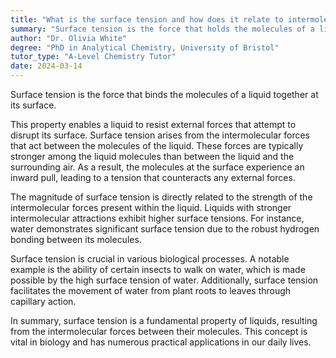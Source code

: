 ```yaml
---
title: "What is the surface tension and how does it relate to intermolecular forces?"
summary: "Surface tension is the force that holds the molecules of a liquid together at its surface."
author: "Dr. Olivia White"
degree: "PhD in Analytical Chemistry, University of Bristol"
tutor_type: "A-Level Chemistry Tutor"
date: 2024-03-14
---
```


Surface tension is the force that binds the molecules of a liquid together at its surface.

This property enables a liquid to resist external forces that attempt to disrupt its surface. Surface tension arises from the intermolecular forces that act between the molecules of the liquid. These forces are typically stronger among the liquid molecules than between the liquid and the surrounding air. As a result, the molecules at the surface experience an inward pull, leading to a tension that counteracts any external forces.

The magnitude of surface tension is directly related to the strength of the intermolecular forces present within the liquid. Liquids with stronger intermolecular attractions exhibit higher surface tensions. For instance, water demonstrates significant surface tension due to the robust hydrogen bonding between its molecules.

Surface tension is crucial in various biological processes. A notable example is the ability of certain insects to walk on water, which is made possible by the high surface tension of water. Additionally, surface tension facilitates the movement of water from plant roots to leaves through capillary action.

In summary, surface tension is a fundamental property of liquids, resulting from the intermolecular forces between their molecules. This concept is vital in biology and has numerous practical applications in our daily lives.
    